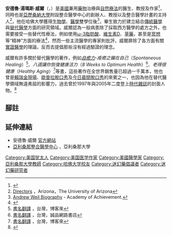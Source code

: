 {{Link style|time=2020-06-15T17:06:49+00:00}}

{{Infobox Scientist
|name              = 安德魯·湯瑪斯·威爾
|box_width         =
|image             = 
|image_width       = 
|caption           = 
|birth_date        = {{birth date and age|1942|7|8}}
|birth_place       = {{Flag|USA}}[[美國|美國]][[費城|費城]]
|death_date        = 
|death_place       = 
|residence         = 
|citizenship       = 美國公民
|nationality       = 美國
|ethnicity         = 
|field             = [[生物學|生物學]]、[[醫學|醫學]]
|work_institution  = [[亞利桑那大學|亞利桑那大學]]
|alma_mater        = [[哈佛大學|哈佛大學]]
|doctoral_advisor  = 
|doctoral_students = 
|known_for         = [[替代醫學|替代醫學]]、[[:en:integrative_medicine|整合醫學]]
|author_abbrev_bot = 
|author_abbrev_zoo = 
|influences        = [[理查·舒爾茲|理查·舒爾茲]]
|influenced        = 
|prizes            = 
|religion          = 
|footnotes         = 
}}

'''安德魯·湯瑪斯·威爾'''（{{lang|en|Andrew Thomas Weil}}，{{bd|1942年|7月8日|||}}）是[[美國|美國]]兼用[[藥物|藥物]]治療與[[自然醫學|自然療法]]的醫生、教授及作家<ref name=first>{{cite journal|url=http://doi.wiley.com/10.1525/maq.2003.17.2.233|pages=233–250|title=The Work of Andrew Weil and Deepak Chopra-Two Holistic Health/New Age Gurus: A Critique of the Holistic Health/New Age Movements|journal=Medical Anthropology Quarterly|volume=17|issue=2|date=2003-06-01|issn=1548-1387|language=en|accessdate=2018-04-02|doi=10.1525/maq.2003.17.2.233|author=Hans A. Baer}}</ref>，同時也是[[亞歷桑納大學|亞歷桑納大學]]附設整合醫學中心的創辦人、教授以及整合醫學計畫的主持人<ref>[http://integrativemedicine.arizona.edu/about/directors/weil Directors] {{Wayback|url=http://integrativemedicine.arizona.edu/about/directors/weil |date=20170928060249 }}，Arizona，The University of Arizona</ref>，他在哈佛大學獲得[[生物學|生物學]]、[[醫學|醫學]]雙學位後<ref name=second>[http://www.achievement.org/autodoc/page/wei1bio-1 Andrew Weil Biography] {{Wayback|url=http://www.achievement.org/autodoc/page/wei1bio-1 |date=20140331135621 }} - Academy of Achievement.</ref>，畢生致力於建立結合[[傳統醫學|傳統醫學]]與[[替代醫學|替代醫學]]方面的{{link-en|整合醫學|integrative medicine}}研究領域。威爾認為一般病患除了採取西方醫學的處方之外，也需要接受一些替代性療法，例如使用[[ω-3脂肪酸|ω-3脂肪酸]]、[[維生素D|維生素D]]、[[草藥醫學|草藥]]，甚至是[[冥想|冥想]]等“精神”方面的療法<ref name=third>{{cite web |url=http://www.publishersweekly.com/978-0-316-12944-2 |title=Non-fiction review: Spontaneous Happiness |author= |date=2014-03-08 |work=Publisher's Weekly |access-date=2014-03-08 |archive-date=2020-08-28 |archive-url=https://web.archive.org/web/20200828084105/https://www.publishersweekly.com/978-0-316-12944-2 |dead-url=no }}</ref>，然而一些主流醫學的專家則批評，威爾屏除了各方面有關[[實證醫學|實證醫學]]的理論，反而去提倡那些沒有經過驗證的理念。

威爾有許多關於替代醫學的著作，例如''[[自癒力|自癒力]]-痊癒之鑰在自己''（''Spontaneous Healing''）<ref>[http://www.books.com.tw/products/0010427480 書名翻譯] {{Wayback|url=http://www.books.com.tw/products/0010427480 |date=20180401214139 }}，台灣，博客來</ref>、''八週讓你恢復健康活力''（''8 Weeks to Optimum Health''）<ref>[http://www.eslite.com/product.aspx?pgid=1002138911653852 書名翻譯] {{Wayback|url=http://www.eslite.com/product.aspx?pgid=1002138911653852 |date=20180707230456 }}，台灣，誠品網路書店</ref>、''老得很健康''（''Healthy Aging''）<ref>[http://www.books.com.tw/products/0010360294 書名翻譯] {{Wayback|url=http://www.books.com.tw/products/0010360294 |date=20180401144516 }}，台灣，博客來</ref>等書，這些著作在全世界銷售量已超過一千萬本，他也曾是[[賴瑞金現場|賴瑞金現場]]、[[奧普拉·溫弗里秀|歐普拉脫口秀]]及[[今天_(NBC)|今日晨間脫口秀]]的來賓之一，也因為他在替代醫學領域無遠弗屆的影響力，過去曾於1997年與2005年二度登上[[時代_(雜誌)|時代雜誌]]的封面人物。<ref name =forth>{{cite web |url=http://www.huffingtonpost.com/andrew-weil-md/ |title=Dr Andrew Weil |author= |date= |work=The Huffington Post |access-date=2014-03-08 |archive-date=2016-05-29 |archive-url=https://web.archive.org/web/20160529172811/http://www.huffingtonpost.com/andrew-weil-md/ |dead-url=no }}</ref>

== 腳註 ==
<div class="references-small">
{{reflist|2}}
</div>

== 延伸連結 ==
* 安德魯·威爾 [http://www.drweil.com 官方網站] {{Wayback|url=http://www.drweil.com/ |date=20210311170031 }}
* [http://integrativemedicine.arizona.edu 亞利桑那整合醫學中心] {{Wayback|url=http://integrativemedicine.arizona.edu/ |date=20210309191206 }}，亞利桑那大學

{{Authority control}}
{{DEFAULTSORT: Weil, Andrew}}
[[Category:美国犹太人|Category:美国犹太人]]
[[Category:美国医学作家|Category:美国医学作家]]
[[Category:美國醫學家|Category:美國醫學家]]
[[Category:亞利桑那大學教師|Category:亞利桑那大學教師]]
[[Category:哈佛大学校友|Category:哈佛大学校友]]
[[Category:迷幻藥倡議者|Category:迷幻藥倡議者]]
[[Category:迷幻藥研究者|Category:迷幻藥研究者]]